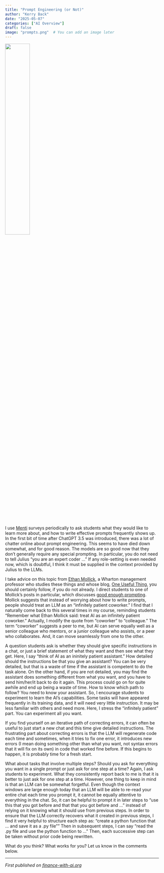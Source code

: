 ```yaml
---
title: "Prompt Engineering (or Not)"
author: "Kerry Back"
date: "2025-05-07"
categories: ["AI Overview"]
draft: false
image: "prompts.png"  # You can add an image later
---
```


![](prompts.png){width=40% fig-align="center"}

I use [Menti](https://mentimeter.com/) surveys periodically to ask students what they would like to learn more about, and how to write effective prompts frequently shows up.  In the first bit of time after ChatGPT 3.5 was introduced, there was a lot of chatter online about prompt engineering.  This seems to have died down somewhat, and for good reason.  The models are so good now that they don't generally require any special prompting.  In particular, you do not need to tell Julius "you are an expert coder ..."  If any role-setting is even needed now, which is doubtful, I think it must be supplied in the context provided by Julius to the LLMs.

I take advice on this topic from [Ethan Mollick](https://mgmt.wharton.upenn.edu/profile/emollick/), a Wharton management professor who studies these things and whose blog, [One Useful Thing](https://www.oneusefulthing.org/), you should certainly follow, if you do not already.  I direct students to one of Mollick's posts in particular, which discusses [good enough prompting](https://www.oneusefulthing.org/p/getting-started-with-ai-good-enough).  Mollick suggests that instead of worrying about how to write prompts, people should treat an LLM as an "infinitely patient coworker."  I find that I naturally come back to this several times in my course, reminding students "Remember what Ethan Mollick said: treat AI as an infinitely patient coworker."  Actually, I modify the quote from "coworker" to "colleague."  The term "coworker" suggests a peer to me, but AI can serve equally well as a senior colleague who mentors, or a junior colleague who assists, or a peer who collaborates.  And, it can move seamlessly from one to the other.

A question students ask is whether they should give specific instructions in a chat, or just a brief statement of what they want and then see what they get.  Here, I say "think of AI as an ininitely patient assistant."  How detailed should the instructions be that you give an assistant?  You can be very detailed, but that is a waste of time if the assistant is competent to do the task alone.  On the other hand, if you are not detailed, you may find the assistant does something different from what you want, and you have to send him/her/it back to do it again.  This process could go on for quite awhile and end up being a waste of time.  How to know which path to follow?  You need to know your assistant.  So, I encourage students to experiment to learn the AI's capabilities.  Some tasks will have appeared frequently in its training data, and it will need very little instruction.  It may be less familiar with others and need more.  Here, I stress the "infinitely patient" part.  You can experiment all you want.

If you find yourself on an iterative path of correcting errors, it can often be useful to just start a new chat and this time give detailed instructions.  The frustrating part about correcting errors is that the LLM will regenerate code each time and sometimes, when it tries to fix one error, it introduces new errors (I mean doing something other than what you want, not syntax errors that it will fix on its own) in code that worked fine before.  If this begins to happen, it is probably time for a fresh start.

What about tasks that involve multiple steps?  Should you ask for everything you want in a single prompt or just ask for one step at a time?  Again, I ask students to experiment.  What they consistently report back to me is that it is better to just ask for one step at a time.  However, one thing to keep in mind is that an LLM can be somewhat forgetful.  Even though the context windows are large enough today that an LLM will be able to re-read your entire chat each time you prompt it, it cannot be equally attentive to everything in the chat.  So, it can be helpful to prompt it in later steps to "use this that you got before and that that you got before and ..." instead of relying on it knowing what it should use from previous steps.  In order to ensure that the LLM correctly recovers what it created in previous steps, I find it very helpful to structure each step as: "create a python function that ... and save it as a .py file""  Then in subsequent steps, I can say "read the .py file and use the python function to ..."  Then, each successive step can be taken without prior code being rewritten.

What do you think?  What works for you?  Let us know in the comments below.

---

*First published on [finance-with-ai.org](https://finance-with-ai.org)* 